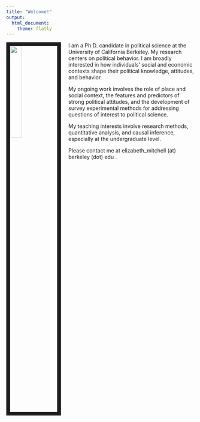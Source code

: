 ```yaml
---
title: "Welcome!"
output:
  html_document:
    theme: flatly
---
```


<link rel="stylesheet" href="papercss/dist/paper.css" type="text/css">

<img src="IMG-0231.JPG" style="width:25%; border:10px solid; margin-right: 20px" align="left">

I am a Ph.D. candidate in political science at the University of California Berkeley. My research centers on political behavior. I am broadly interested in how individuals' social and economic contexts shape their political knowledge, attitudes, and behavior. 

My ongoing work involves the role of place and social context, the features and predictors of strong political attitudes, and the development of survey experimental methods for addressing questions of interest to political science. 

My teaching interests involve research methods, quantitative analysis, and causal inference, especially at the undergraduate level. 

Please contact me at elizabeth_mitchell (at) berkeley (dot) edu .